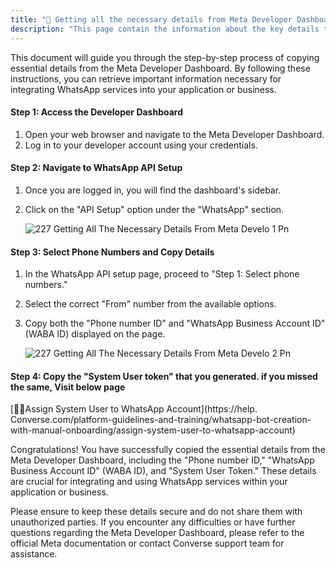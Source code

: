 ```yaml
---
title: "📃 Getting all the necessary details from Meta Developer Dashboard"
description: "This page contain the information about the key details that you need to copy from Meta dashboard."
---
```


This document will guide you through the step-by-step process of copying essential details from the Meta Developer Dashboard. By following these instructions, you can retrieve important information necessary for integrating WhatsApp services into your application or business.

#### **Step 1: Access the Developer Dashboard**

1. Open your web browser and navigate to the Meta Developer Dashboard.
2. Log in to your developer account using your credentials.

#### **Step 2: Navigate to WhatsApp API Setup**

1. Once you are logged in, you will find the dashboard's sidebar.
2. Click on the "API Setup" option under the "WhatsApp" section.

   ![227 Getting All The Necessary Details From Meta Develo 1 Pn](/images/platform-guidelines-training/geting-necessarydetails/227.getting_all_the_necessary_details_from_meta_develo-1.png)

#### **Step 3: Select Phone Numbers and Copy Details**

1. In the WhatsApp API setup page, proceed to "Step 1: Select phone numbers."
2. Select the correct "From" number from the available options.
3. Copy both the "Phone number ID" and "WhatsApp Business Account ID" (WABA ID) displayed on the page.

   ![227 Getting All The Necessary Details From Meta Develo 2 Pn](/images/platform-guidelines-training/geting-necessarydetails/227.getting_all_the_necessary_details_from_meta_develo-2.png)

#### **Step 4: Copy the "System User token" that you generated. if you missed the same, Visit below page**

[🦸‍♀️Assign System User to WhatsApp Account](https://help. Converse.com/platform-guidelines-and-training/whatsapp-bot-creation-with-manual-onboarding/assign-system-user-to-whatsapp-account)

Congratulations\! You have successfully copied the essential details from the Meta Developer Dashboard, including the "Phone number ID," "WhatsApp Business Account ID" (WABA ID), and "System User Token." These details are crucial for integrating and using WhatsApp services within your application or business.

Please ensure to keep these details secure and do not share them with unauthorized parties. If you encounter any difficulties or have further questions regarding the Meta Developer Dashboard, please refer to the official Meta documentation or contact  Converse support team for assistance.